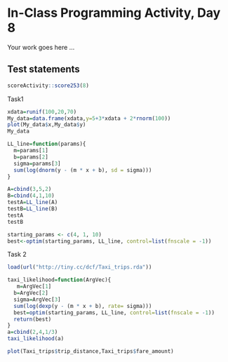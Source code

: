 # In-Class Programming Activity, Day 8

Your work goes here ...



## Test statements

```r
scoreActivity::score253(8)
```

Task1
```r
xdata=runif(100,20,70)
My_data=data.frame(xdata,y=5+3*xdata + 2*rnorm(100))
plot(My_data$x,My_data$y)
My_data
```

```r
LL_line=function(params){
  m=params[1]
  b=params[2]
  sigma=params[3]
  sum(log(dnorm(y - (m * x + b), sd = sigma)))
}
```

```r
A=cbind(3,5,2)
B=cbind(4,1,10)
testA=LL_line(A)
testB=LL_line(B)
testA
testB
```



```r
starting_params <- c(4, 1, 10)
best<-optim(starting_params, LL_line, control=list(fnscale = -1))
```

Task 2
```r
load(url("http://tiny.cc/dcf/Taxi_trips.rda"))
```

```r
taxi_likelihood=function(ArgVec){
   m=ArgVec[1]
  b=ArgVec[2]
  sigma=ArgVec[3]
  sum(log(dexp(y - (m * x + b), rate= sigma)))
  best=optim(starting_params, LL_line, control=list(fnscale = -1))
  return(best)
}
a=cbind(2,4,1/3)
taxi_likelihood(a)
```

```r
plot(Taxi_trips$trip_distance,Taxi_trips$fare_amount)
```











